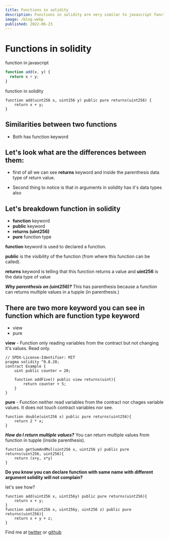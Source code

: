 ```yaml
---
title: Functions in solidity
description: Functions in solidity are very similar to javascript function and java.
image: /blog.webp
published: 2022-06-23
---
```


# Functions in solidity

function in javascript

```javascript
function add(x, y) {
  return x + y;
}
```

function in solidity

```solidity
function add(uint256 x, uint256 y) public pure returns(uint256) {
    return x + y;
}
```

## Similarities between two functions

- Both has function keyword

## Let's look what are the differences between them:

- first of all we can see **returns** keyword and inside the parenthesis data type of return value.

- Second thing to notice is that in arguments in solidity has it's data types also

## Let's breakdown function in solidity

- **function** keyword
- **public** keyword
- **returns (uint256)**
- **pure** function type

**function** keyword is used to declared a function.

**public** is the visibility of the function (from where this function can be called).

**returns** keyword is telling that this function returns a value and **uint256** is the data type of value

**_Why parenthesis on (uint256)?_**
This has parenthesis because a function can returns multiple values in a tupple (in parenthesis.)

## There are two more keyword you can see in function which are function type keyword

- view
- pure

**view** - Function only reading variables from the contract but not changing it's values. Read only.

```solidity
// SPDX-License-Identifier: MIT
pragma solidity ^0.8.20;
contract Example {
    uint public counter = 20;

    function addFive() public view returns(uint){
        return counter + 5;
    }
}
```

**pure** - Function neither read variables from the contract nor chages variable values. It does not touch contract variables nor see.

```solidity
function double(uint256 x) public pure returns(uint256){
    return 2 * x;
}
```

**_How do I return multiple values?_**
You can return multiple values from function in tupple (inside parenthesis).

```solidity
function getSumAndMul(uint256 x, uint256 y) public pure returns(uint256, uint256){
    return (x+y, x*y)
}
```

**Do you know you can declare function with same name with different argument solidity will not complain?**

let's see how?

```solidity
function add(uint256 x, uint256y) public pure returns(uint256){
    return x + y;
}
function add(uint256 x, uint256y, uint256 z) public pure returns(uint256){
    return x + y + z;
}
```
Find me at [twitter](https://twitter.com/ManojBuilds) or  [github](https://github.com/ManojBuilds)
